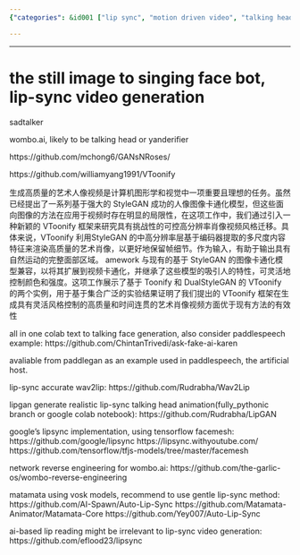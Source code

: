 ```yaml
---
{"categories": &id001 ["lip sync", "motion driven video", "talking head", "video generator", "wombo.ai"], "category": "Artificial Intelligence", "date": "2023-12-22 23:52:59", "description": "The VToonify framework offers a method for creating high-quality artistic portrait videos with a cartoon style, using StyleGAN layers and features to preserve frame details. It is compatible with existing image cartoonization models.", "tags": *id001, "title": "the singing bot"}

---
```


------

# the still image to singing face bot, lip-sync video generation

sadtalker

wombo.ai, likely to be talking head or yanderifier

https://github.com/mchong6/GANsNRoses/

https://github.com/williamyang1991/VToonify

生成高质量的艺术人像视频是计算机图形学和视觉中一项重要且理想的任务。虽然已经提出了一系列基于强大的 StyleGAN 成功的人像图像卡通化模型，但这些面向图像的方法在应用于视频时存在明显的局限性，在这项工作中，我们通过引入一种新颖的 VToonify 框架来研究具有挑战性的可控高分辨率肖像视频风格迁移。具体来说，VToonify 利用StyleGAN 的中高分辨率层基于编码器提取的多尺度内容特征来渲染高质量的艺术肖像，以更好地保留帧细节。作为输入，有助于输出具有自然运动的完整面部区域。 amework 与现有的基于 StyleGAN 的图像卡通化模型兼容，以将其扩展到视频卡通化，并继承了这些模型的吸引人的特性，可灵活地控制颜色和强度。这项工作展示了基于 Toonify 和 DualStyleGAN 的 VToonify 的两个实例，用于基于集合广泛的实验结果证明了我们提出的 VToonify 框架在生成具有灵活风格控制的高质量和时间连贯的艺术肖像视频方面优于现有方法的有效性

all in one colab text to talking face generation, also consider paddlespeech example:
https://github.com/ChintanTrivedi/ask-fake-ai-karen

avaliable from paddlegan as an example used in paddlespeech, the artificial host.

lip-sync accurate wav2lip:
https://github.com/Rudrabha/Wav2Lip

lipgan generate realistic lip-sync talking head animation(fully_pythonic branch or google colab notebook):
https://github.com/Rudrabha/LipGAN

google's lipsync implementation, using tensorflow facemesh:
https://github.com/google/lipsync
https://lipsync.withyoutube.com/
https://github.com/tensorflow/tfjs-models/tree/master/facemesh

network reverse engineering for wombo.ai:
https://github.com/the-garlic-os/wombo-reverse-engineering

matamata using vosk models, recommend to use gentle lip-sync method:
https://github.com/AI-Spawn/Auto-Lip-Sync
https://github.com/Matamata-Animator/Matamata-Core
https://github.com/Yey007/Auto-Lip-Sync

ai-based lip reading might be irrelevant to lip-sync video generation:
https://github.com/eflood23/lipsync

